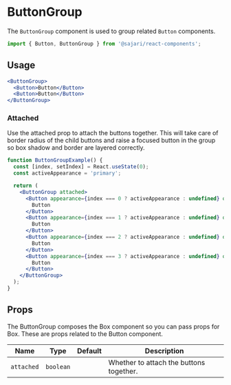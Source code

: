 
<SEO
  title="ButtonGroup"
  scope="Components"
  description="ButtonGroup component is used to group related buttons together."
/>

# ButtonGroup

The `ButtonGroup` component is used to group related `Button` components.

```js
import { Button, ButtonGroup } from '@sajari/react-components';
```

## Usage

```jsx
<ButtonGroup>
  <Button>Button</Button>
  <Button>Button</Button>
</ButtonGroup>
```

### Attached

Use the attached prop to attach the buttons together. This will take care of border radius of the child buttons and raise a focused button in the group so box shadow and border are layered correctly.

```jsx
function ButtonGroupExample() {
  const [index, setIndex] = React.useState(0);
  const activeAppearance = 'primary';

  return (
    <ButtonGroup attached>
      <Button appearance={index === 0 ? activeAppearance : undefined} onClick={() => setIndex(0)}>
        Button
      </Button>
      <Button appearance={index === 1 ? activeAppearance : undefined} onClick={() => setIndex(1)}>
        Button
      </Button>
      <Button appearance={index === 2 ? activeAppearance : undefined} onClick={() => setIndex(2)}>
        Button
      </Button>
      <Button appearance={index === 3 ? activeAppearance : undefined} onClick={() => setIndex(3)}>
        Button
      </Button>
    </ButtonGroup>
  );
}
```

## Props

The ButtonGroup composes the Box component so you can pass props for Box. These are props related to the Button component.

| Name       | Type      | Default | Description                             |
| ---------- | --------- | ------- | --------------------------------------- |
| `attached` | `boolean` |         | Whether to attach the buttons together. |
